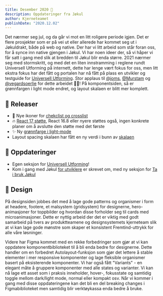 ```yaml
---
title: Desember 2020 🤶
description: Oppdateringer fra Jøkul 
author: Kjerneteamet
publishDate: "2020.12.02"
---
```


Det nærmer seg jul, og da går vi mot en litt roligere periode igjen. Det er flere prosjekter som er på vei ut eller allerede har kommet seg ut i Jøkuldrakt, både på web og native. Der har vi litt arbeid som står foran oss, for å synce inn native gjengen i Jøkul. Vi har noen ideer der, så vi håper vi får satt i gang med slik at bredden til Jøkul blir enda større. 2021 nærmer seg med stormskritt, og med det en liten innstramming i reglene rundt Universell Utforming på internett, dette har lenge vært fokus for oss, men litt ekstra fokus har det fått og portalen har nå fått på plass en utvikler og testguide for [Universell Utforming](/universell-utforming). Stor applaus til [@joms](https://github.com/joms), [@Murstam](https://github.com/murstam) og [@vegardsoerlie](https://github.com/vegardsoerlie) for dette arbeidet 👏👏! På komponentsiden, så er grønnfargen i light mode endret, og layout skalaen er blitt mer komplett.

## 🌱 Releaser
- 💅 Nye ikoner for [chekclist og crosslist](https://github.com/fremtind/jokul/pull/1649)
- 🔥 [React 17 støtte](https://github.com/fremtind/jokul/pull/1628), React 16.8 eller nyere støttes også, ingen konkrete planer om å avslutte den støtte med det første
- ✨ Ny [grønnfarge i light-mode](https://github.com/fremtind/jokul/pull/1614)
-  Layout spacing skalaen har fått en ny verdi i bunn av [skalaen](https://github.com/fremtind/jokul/pull/1615)

## 📰 Oppdateringer
- Egen seksjon for [Universell Utforming](/universell-utforming)!
- Kom i gang med Jøkul [for utviklere](/komigang/utvikling) er skrevet om, med ny seksjon for [Ta i bruk Jøkul](/komigang/bygg)

## 🎈 Design
På designsiden jobbes det med å lage gode patterns og organismer i form at headere, footere, et malsystem (gridsystem) for designerne, hero-animasjoner for toppbilder og hvordan disse forholder seg til cards med microanimasjoner. Dette er nyttig arbeid der det er viktig med godt samarbeid på tvers av produktteamene og designsystemets kjerneteam slik at vi kan lage gode mønstre som skaper et konsistent Fremtind-uttrykk for alle våre løsninger.

Videre har Figma kommet med en rekke forbedringer som gjør at vi kan oppdatere komponentbiblioteket til å bli enda bedre for designerne. Dette handler om en forbedret Autolayout-funksjon som gjør det lettere å stable elementer i mer responsive komponenter og lage fleksible organismer basert på eksisterende komponenter.
Vi har også fått "Variants" - en elegant måte å gruppere komponenter med alle states og varianter. Vi kan nå lage ett asset som i praksis inneholder, hover-, fokusstate og samtidig toggle mellom dark/light mode, normal eller kompakt osv. Når vi kommer i gang med disse oppdateringene kan det bli en del breaking changes i Figmabiblioteket men samtidig blir verktøykassa enda bedre å bruke.
